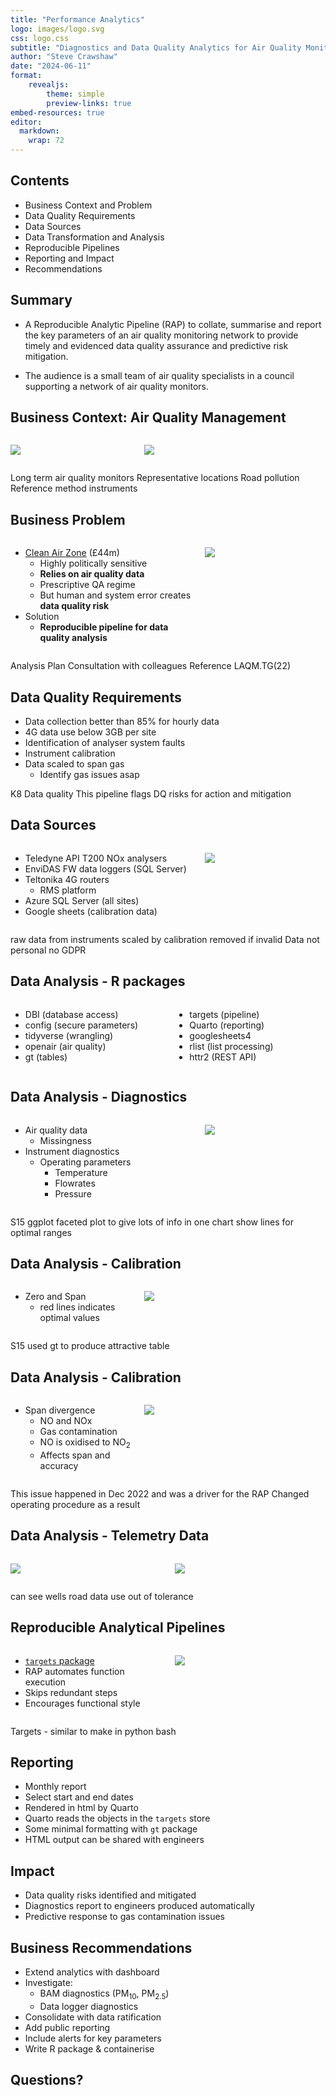 ```yaml
---
title: "Performance Analytics"
logo: images/logo.svg
css: logo.css
subtitle: "Diagnostics and Data Quality Analytics for Air Quality Monitoring"
author: "Steve Crawshaw"
date: "2024-06-11"
format:
    revealjs:
        theme: simple
        preview-links: true
embed-resources: true
editor: 
  markdown: 
    wrap: 72
---
```


## Contents

-   Business Context and Problem
-   Data Quality Requirements
-   Data Sources
-   Data Transformation and Analysis
-   Reproducible Pipelines
-   Reporting and Impact
-   Recommendations

## Summary

- A Reproducible Analytic Pipeline (RAP) to collate, summarise and report the key parameters of an air quality monitoring network to provide timely and evidenced data quality assurance and predictive risk mitigation.\

- The audience is a small team of air quality specialists in a council supporting a network of air quality monitors.

## Business Context: Air Quality Management

::: columns
::: {.column width="40%"}
![](images/contin_sites_sml.png)
:::

::: {.column width="60%"}
![](images/2000.jpg)
:::
:::

::: notes
Long term air quality monitors Representative locations Road pollution
Reference method instruments
:::

## Business Problem

::: columns
::: {.column width="60%"}
-   [Clean Air Zone](https://www.cleanairforbristol.org/) (£44m)
    -   Highly politically sensitive
    -   **Relies on air quality data**
    -   Prescriptive QA regime
    -   But human and system error creates **data quality risk**
-   Solution
    -   **Reproducible pipeline for data quality analysis**
:::

::: {.column width="40%"}
![](images/cazbig.png)
:::
:::

::: notes
Analysis Plan Consultation with colleagues Reference LAQM.TG(22)
:::

## Data Quality Requirements

-   Data collection better than 85% for hourly data
-   4G data use below 3GB per site
-   Identification of analyser system faults
-   Instrument calibration
-   Data scaled to span gas
    -   Identify gas issues asap

::: notes
K8 Data quality This pipeline flags DQ risks for action and mitigation
:::

## Data Sources

::: columns
::: {.column width="60%"}
-   Teledyne API T200 NOx analysers
-   EnviDAS FW data loggers (SQL Server)
-   Teltonika 4G routers
    -   RMS platform
-   Azure SQL Server (all sites)
-   Google sheets (calibration data)
:::

::: {.column width="40%"}
![](images/rut950-840xAuto.webp)
:::
:::

::: notes
raw data from instruments scaled by calibration removed if invalid Data
not personal no GDPR
:::

## Data Analysis - R packages

::: columns
::: {.column width="50%"}
-   DBI (database access)
-   config (secure parameters)
-   tidyverse (wrangling)
-   openair (air quality)
-   gt (tables)
:::

::: {.column width="50%"}
-   targets (pipeline)
-   Quarto (reporting)
-   googlesheets4
-   rlist (list processing)
-   httr2 (REST API)
:::
:::

::: notes
:::

## Data Analysis - Diagnostics

::: columns
::: {.column width="60%"}
-   Air quality data
    -   Missingness
-   Instrument diagnostics
    -   Operating parameters
        -   Temperature
        -   Flowrates
        -   Pressure

:::

::: {.column width="40%"}
![](fp/qa_report_files/figure-html/diag_plot_1-1.png)
:::
:::

::: notes
S15 ggplot faceted plot to give lots of info in one chart show lines for
optimal ranges
:::

## Data Analysis - Calibration

::: columns
::: {.column width="40%"}
-   Zero and Span
    -   red lines indicates optimal values
:::

::: {.column width="60%"}
![](images/cal_factors.png)
:::
:::

::: notes
S15 used gt to produce attractive table
:::

## Data Analysis - Calibration

::: columns
::: {.column width="40%"}
-   Span divergence
    -   NO and NOx
    -   Gas contamination
    -   NO is oxidised to NO~2~
    -   Affects span and accuracy
:::

::: {.column width="60%"}
![](images/span_diff_plot.png)
:::
:::

::: notes
This issue happened in Dec 2022 and was a driver for the RAP Changed
operating procedure as a result
:::

## Data Analysis - Telemetry Data

::: columns
::: {.column width="50%"}
![](fp/qa_report_files/figure-html/data_use_1-1.png)
:::

::: {.column width="50%"}
![](fp/qa_report_files/figure-html/cumulative_data_use-1.png)
:::
:::

::: notes
can see wells road data use out of tolerance
:::

## Reproducible Analytical Pipelines

::: columns
::: {.column width="50%"}
-   [`targets` package](https://books.ropensci.org/targets/)
-   RAP automates function execution
-   Skips redundant steps
-   Encourages functional style
:::

::: {.column width="50%"}
![](images/tar-visnetwork.png)
:::
:::

::: notes
Targets - similar to make in python bash
:::

## Reporting

-   Monthly report
-   Select start and end dates
-   Rendered in html by Quarto
-   Quarto reads the objects in the `targets` store
-   Some minimal formatting with `gt` package
-   HTML output can be shared with engineers

::: notes
:::

## Impact

-   Data quality risks identified and mitigated
-   Diagnostics report to engineers produced automatically
-   Predictive response to gas contamination issues

## Business Recommendations

-   Extend analytics with dashboard
-   Investigate:
    -   BAM diagnostics (PM~10~, PM~2.5~)
    -   Data logger diagnostics
-   Consolidate with data ratification
-   Add public reporting
-   Include alerts for key parameters
-   Write R package & containerise

::: notes
:::

## Questions?
